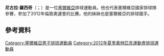 {{blpunsourced|time=2015-06-14T13:48:35+00:00}}
{{expand|time=2015-06-14T13:48:35+00:00}}
'''尼古拉·羅西奇'''（{{lang-sr|Никола Росић}}；{{bd|1984年|8月5日}}）是一位[[塞爾維亞|塞爾維亞]]排球運動員。他也代表塞爾維亞國家排球隊參賽，參加了2012年倫敦奧運會的比賽。他的妹妹也是塞爾維亞的排球國手。

==參考資料==
{{Reflist}}
{{DEFAULTSORT:Rosić, Nikola}}
[[Category:塞爾維亞男子排球運動員|Category:塞爾維亞男子排球運動員]]
[[Category:2012年夏季奧林匹克運動會排球運動員|Category:2012年夏季奧林匹克運動會排球運動員]]